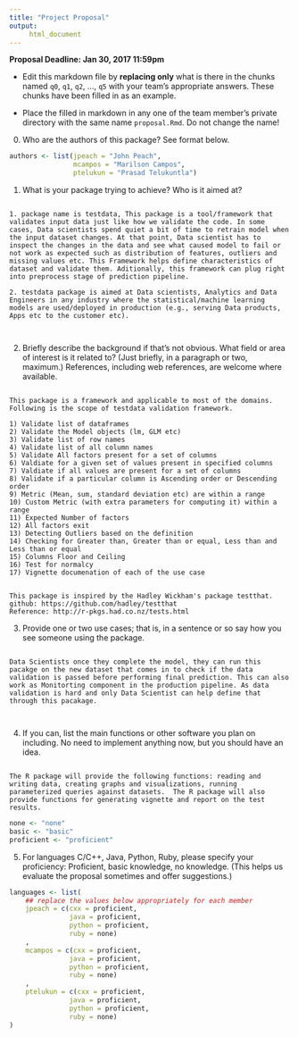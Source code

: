 ```yaml
---
title: "Project Proposal"
output:
     html_document
---
```


__Proposal Deadline: Jan 30, 2017 11:59pm__


- Edit this markdown file by __replacing only__ what is there in the
chunks named `q0`, `q1`, `q2`, ..., `q5` with your team's appropriate
answers. These chunks have been filled in as an example.

- Place the filled in markdown in any one of the team member's private
directory with the same name `proposal.Rmd`. Do not change the name!


0. Who are the authors of this package? See format below.

```r
authors <- list(jpeach = "John Peach",
                mcampos = "Marilson Campos",
                ptelukun = "Prasad Telukuntla")
```

1. What is your package trying to achieve?  Who is it aimed at?

```q1

1. package name is testdata, This package is a tool/framework that validates input data just like how we validate the code. In some cases, Data scientists spend quiet a bit of time to retrain model when the input dataset changes. At that point, Data scientist has to inspect the changes in the data and see what caused model to fail or not work as expected such as distribution of features, outliers and missing values etc. This Framework helps define characteristics of dataset and validate them. Aditionally, this framework can plug right into preprocess stage of prediction pipeline.  

2. testdata package is aimed at Data scientists, Analytics and Data Engineers in any industry where the statistical/machine learning models are used/deployed in production (e.g., serving Data products, Apps etc to the customer etc).



```

2. Briefly describe the background if that's not obvious.  What field
   or area of interest is it related to?  (Just briefly, in a paragraph
   or two, maximum.) References, including web references, are welcome
   where available.

```q2

This package is a framework and applicable to most of the domains. Following is the scope of testdata validation framework.

1) Validate list of dataframes
2) Validate the Model objects (lm, GLM etc)
3) Validate list of row names
4) Validate list of all column names
5) Validate All factors present for a set of columns
6) Valdiate for a given set of values present in specified columns
7) Valdiate if all values are present for a set of columns
8) Validate if a particular column is Ascending order or Descending order
9) Metric (Mean, sum, standard deviation etc) are within a range
10) Custom Metric (with extra parameters for computing it) within a range
11) Expected Number of factors
12) All factors exit
13) Detecting Outliers based on the definition
14) Checking for Greater than, Greater than or equal, Less than and Less than or equal
15) Columns Floor and Ceiling
16) Test for normalcy
17) Vignette documenation of each of the use case


This package is inspired by the Hadley Wickham's package testthat. 
github: https://github.com/hadley/testthat
Reference: http://r-pkgs.had.co.nz/tests.html

```

3. Provide one or two use cases; that is, in a sentence or so say how
   you see someone using the package.

```q3

Data Scientists once they complete the model, they can run this pacakge on the new dataset that comes in to check if the data validation is passed before performing final prediction. This can also work as Monitorting component in the production pipeline. As data validation is hard and only Data Scientist can help define that through this pacakage.



```

4. If you can, list the main functions or other software you plan on
   including.  No need to implement anything now, but you should have
   an idea.

```q4

The R package will provide the following functions: reading and
writing data, creating graphs and visualizations, running
parameterized queries against datasets.  The R package will also
provide functions for generating vignette and report on the test results.

```

```r
none <- "none"
basic <- "basic"
proficient <- "proficient"
```

5. For languages C/C++, Java, Python, Ruby, please specify your
   proficiency: Proficient, basic knowledge, no knowledge.  (This
   helps us evaluate the proposal sometimes and offer suggestions.)

```r
languages <- list(
    ## replace the values below appropriately for each member
    jpeach = c(cxx = proficient,
               java = proficient,
               python = proficient,
               ruby = none)
    ,
    mcampos = c(cxx = proficient,
               java = proficient,
               python = proficient,
               ruby = none)
    ,
    ptelukun = c(cxx = proficient,
               java = proficient,
               python = proficient,
               ruby = none)
)
```








